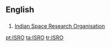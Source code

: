 ==English==

==={{initialism}}===
{{infl|en|initialism}}

# [[w:Indian Space Research Organisation|Indian Space Research Organisation]]

[[pt:ISRO]]
[[ta:ISRO]]
[[tr:ISRO]]